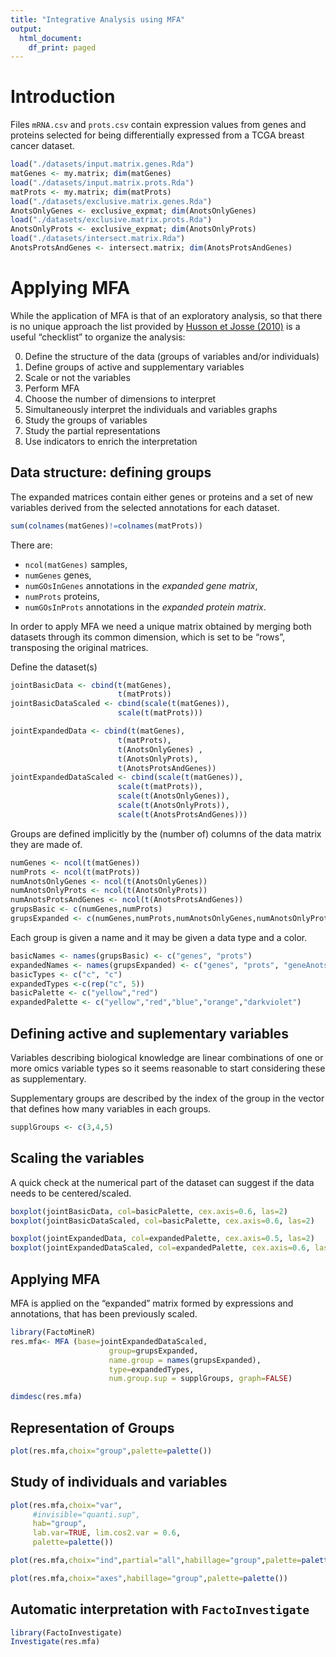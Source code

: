 ```yaml
---
title: "Integrative Analysis using MFA"
output:
  html_document:
    df_print: paged
---
```


# Introduction

Files `mRNA.csv` and `prots.csv` contain expression values from genes and proteins selected for being differentially expressed  from a TCGA breast cancer dataset.

```r
load("./datasets/input.matrix.genes.Rda")
matGenes <- my.matrix; dim(matGenes)
load("./datasets/input.matrix.prots.Rda")
matProts <- my.matrix; dim(matProts)
load("./datasets/exclusive.matrix.genes.Rda")
AnotsOnlyGenes <- exclusive_expmat; dim(AnotsOnlyGenes)
load("./datasets/exclusive.matrix.prots.Rda")
AnotsOnlyProts <- exclusive_expmat; dim(AnotsOnlyProts)
load("./datasets/intersect.matrix.Rda")
AnotsProtsAndGenes <- intersect.matrix; dim(AnotsProtsAndGenes)
```

# Applying MFA

While the application of MFA is that of an exploratory analysis, so that there is no unique approach the list provided by [Husson et Josse (2010)](https://www.r-project.org/conferences/useR-2010/tutorials/Husson+Josse.pdf) is a useful "checklist" to organize the analysis:

0. Define the structure of the data (groups of variables and/or individuals)
1. Define groups of active and supplementary variables
2. Scale or not the variables
3. Perform MFA
4. Choose the number of dimensions to interpret
5. Simultaneously interpret the individuals and variables graphs
6. Study the groups of variables
7. Study the partial representations
8. Use indicators to enrich the interpretation

## Data structure: defining groups

The expanded matrices contain either genes or proteins and a set of new variables derived from the selected annotations for each dataset.

```r
sum(colnames(matGenes)!=colnames(matProts))
```

There are:

- `ncol(matGenes)` samples,
- `numGenes` genes,
- `numGOsInGenes` annotations in the _expanded gene matrix_,
- `numProts` proteins,
- `numGOsInProts` annotations in the _expanded protein matrix_.

In order to apply MFA we need a unique matrix obtained by merging both datasets through its common dimension, which is set to be "rows", transposing the original matrices.

Define the dataset(s)
```r
jointBasicData <- cbind(t(matGenes), 
                        t(matProts))
jointBasicDataScaled <- cbind(scale(t(matGenes)), 
                        scale(t(matProts)))

jointExpandedData <- cbind(t(matGenes), 
                        t(matProts),
                        t(AnotsOnlyGenes) , 
                        t(AnotsOnlyProts),
                        t(AnotsProtsAndGenes))
jointExpandedDataScaled <- cbind(scale(t(matGenes)), 
                        scale(t(matProts)),
                        scale(t(AnotsOnlyGenes)), 
                        scale(t(AnotsOnlyProts)),
                        scale(t(AnotsProtsAndGenes)))
```

Groups are defined implicitly by the (number of) columns of the data matrix they are made of.


```r
numGenes <- ncol(t(matGenes))
numProts <- ncol(t(matProts))
numAnotsOnlyGenes <- ncol(t(AnotsOnlyGenes))
numAnotsOnlyProts <- ncol(t(AnotsOnlyProts))
numAnotsProtsAndGenes <- ncol(t(AnotsProtsAndGenes))
grupsBasic <- c(numGenes,numProts)
grupsExpanded <- c(numGenes,numProts,numAnotsOnlyGenes,numAnotsOnlyProts,  numAnotsProtsAndGenes)
```

Each group is given a name and it may be given a data type and a color.

```r
basicNames <- names(grupsBasic) <- c("genes", "prots")
expandedNames <- names(grupsExpanded) <- c("genes", "prots", "geneAnots", "protAnots", "commonAnots")
basicTypes <- c("c", "c")
expandedTypes <-c(rep("c", 5))
basicPalette <- c("yellow","red")
expandedPalette <- c("yellow","red","blue","orange","darkviolet")
```

## Defining active and suplementary variables

Variables describing biological knowledge are linear combinations of one or more omics variable types so it seems reasonable to start considering these as supplementary.

Supplementary groups are described by the index of the group in the vector that defines how many variables in each groups.

```r
supplGroups <- c(3,4,5)
```

## Scaling the variables

A quick check at the numerical part of the dataset can suggest if the data needs to be centered/scaled.

```r
boxplot(jointBasicData, col=basicPalette, cex.axis=0.6, las=2)
boxplot(jointBasicDataScaled, col=basicPalette, cex.axis=0.6, las=2)
```

```r
boxplot(jointExpandedData, col=expandedPalette, cex.axis=0.5, las=2)
boxplot(jointExpandedDataScaled, col=expandedPalette, cex.axis=0.6, las=2)
```

## Applying MFA

MFA is applied on the "expanded" matrix formed by expressions and annotations, that has been previously scaled.

```r
library(FactoMineR)
res.mfa<- MFA (base=jointExpandedDataScaled, 
                      group=grupsExpanded, 
                      name.group = names(grupsExpanded),
                      type=expandedTypes,
                      num.group.sup = supplGroups, graph=FALSE)
```

```r
dimdesc(res.mfa)
```


## Representation of Groups

```r
plot(res.mfa,choix="group",palette=palette())
```

## Study of individuals and variables

```r
plot(res.mfa,choix="var",
     #invisible="quanti.sup",
     hab="group",
     lab.var=TRUE, lim.cos2.var = 0.6, 
     palette=palette())
```


```r
plot(res.mfa,choix="ind",partial="all",habillage="group",palette=palette())
```


```r
plot(res.mfa,choix="axes",habillage="group",palette=palette())
```


## Automatic interpretation with `FactoInvestigate`

```r
library(FactoInvestigate)
Investigate(res.mfa)
```




